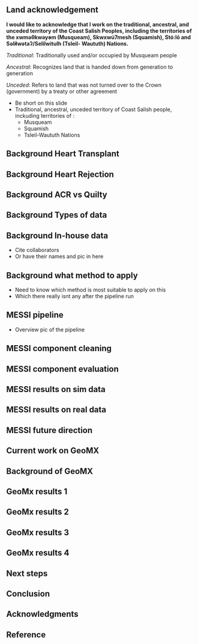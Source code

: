## Land acknowledgement {background-image=assets/img/land_ack.jpg background-size=cover background-opacity="0.4"}

**I would like to acknowledge that I work on the traditional, ancestral, and unceded territory of the Coast Salish Peoples, including the territories of the xwməθkwəy̓əm (Musqueam), Skwxwú7mesh (Squamish), Stó:lō and Səl̓ílwətaʔ/Selilwitulh (Tsleil- Waututh) Nations.**

*Traditional*: Traditionally used and/or occupied by Musqueam people

*Ancestral*: Recognizes land that is handed down from generation to generation

*Unceded*: Refers to land that was not turned over to the Crown (government) by a treaty or other agreement

::: {.notes}

* Be short on this slide
* Traditional, ancestral, unceded territory of Coast Salish people, inckuding territories of :
  * Musqueam
  * Squamish
  * Tsleil-Waututh Nations

:::

## Background Heart Transplant

## Background Heart Rejection

## Background ACR vs Quilty

## Background Types of data

## Background In-house data

- Cite collaborators
- Or have their names and pic in here

## Background what method to apply

- Need to know which method is most suitable to apply on this
- Which there really isnt any after the pipeline run

## MESSI pipeline

- Overview pic of the pipeline

## MESSI component cleaning

## MESSI component evaluation

## MESSI results on sim data

## MESSI results on real data

## MESSI future direction

## Current work on GeoMX

## Background of GeoMX

## GeoMx results 1

## GeoMx results 2

## GeoMx results 3

## GeoMx results 4

## Next steps

## Conclusion

## Acknowledgments

## Reference